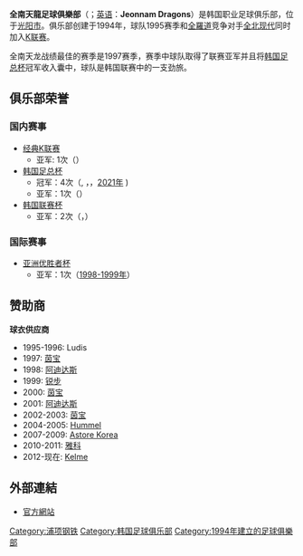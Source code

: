 {{unreferenced|time=2009-4-16}}

{{noteTA
|G1=足球
|G2=KLeague
}}
{{Football club infobox
| clubname  = 全南天龍
| image     = [[File:Chunnam_Dragons.gif|200px]]
| fullname  = 全南天龙足球俱乐部
| nickname  = 
| founded   = 1994年
| ground    = {{link-en|光阳足球场|Gwangyang Football Stadium}}
| capacity  = 14,284
| owner     = [[浦项钢铁|浦项制铁]]
| chairman  = 朴成勇
| manager   = {{link-en|盧相來|Roh Sang-Rae}}
| league    = [[K聯賽2|K聯賽2]]
| season    = 2021
| position  = K聯賽2，第 4 位
| pattern_la1=|pattern_b1=|pattern_ra1=
| leftarm1=FFFF00|body1=FFFF00|rightarm1=FFFF00|shorts1=000000|socks1=FFFF00
| pattern_la2=|pattern_b2=_blackstripes|pattern_ra2=
| leftarm2=000000|body2=FFFFFF|rightarm2=000000|shorts2=000000|socks2=FFFFFF
}}
{{Infobox Korean name|hangul=전남 드래곤즈|hanja=全南 드래곤즈|rr=Jeonam Deuleagonjeu|mr=Chŏnam Tulaykoncu}}

'''全南天龍足球俱樂部'''（{{kor|k=전남 드래곤즈|hanja=全南드래곤즈}}；[[英语|英语]]：'''Jeonnam Dragons'''）是韩国职业足球俱乐部，位于[[光阳市|光阳市]]。俱乐部创建于1994年，球队1995赛季和[[全羅道|全羅道]]竞争对手[[全北现代|全北现代]]同时加入[[K联赛|K联赛]]。

全南天龙战绩最佳的赛季是1997赛季，赛季中球队取得了联赛亚军并且将[[韩国足总杯|韩国足总杯]]冠军收入囊中，球队是韩国联赛中的一支劲旅。

== 俱乐部荣誉 ==
=== 国内赛事 ===
* [[经典K联赛|经典K联赛]]
** 亚军: 1次（{{link-en|1997年韩国职业足球联赛|K-League 1997|1997年}}）
* [[韩国足总杯|韩国足总杯]] 
** 冠军：4次（{{link-en|1997年韩国足协杯|1997 Korean FA Cup|1997年}}, {{link-en|2006年韩国足协杯|2006 Korean FA Cup|2006年}}，{{link-en|2007年韩国足协杯|2007 Korean FA Cup|2007年}}，[[2021年韩国足协杯|2021年]]  )
** 亚军：1次（{{link-en|2003年韩国足协杯|2003 Korean FA Cup|2003年}}）
* [[韩国联赛杯|韩国联赛杯]] 
** 亚军：2次（{{link-en|1997年韩国联赛杯|1997 Korean League Cup|1997年}}，{{link-en|2008年韩国联赛杯|2008 Korean League Cup|2008年}}）

=== 国际赛事 ===
* [[亚洲优胜者杯|亚洲优胜者杯]] 
** 亚军：1次（[[1998–99年亞洲盃賽冠軍盃|1998-1999年]]）

==赞助商==
'''球衣供应商'''
*1995-1996: Ludis
*1997: [[茵宝|茵宝]]
*1998: [[阿迪达斯|阿迪达斯]]
*1999: [[锐步|锐步]]
*2000: [[茵宝|茵宝]]
*2001: [[阿迪达斯|阿迪达斯]]
*2002-2003: [[茵宝|茵宝]]
*2004-2005: [[Hummel|Hummel]]
*2007-2009: [[Astore_Korea|Astore Korea]]
*2010-2011: [[雅科|雅科]]
*2012-现在: [[Kelme|Kelme]]

==外部連結==
{{commons category|Jeonnam Dragons}}
* [http://www.dragons.co.kr 官方網站] {{Wayback|url=http://www.dragons.co.kr/ |date=20060710033107 }}

{{K联赛}}
[[Category:浦项钢铁|Category:浦项钢铁]]
[[Category:韩国足球俱乐部|Category:韩国足球俱乐部]]
[[Category:1994年建立的足球俱樂部|Category:1994年建立的足球俱樂部]]